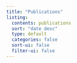 ```yaml
---
title: "Publications"
listing:
  contents: publications
  sort: "date desc"
  type: default
  categories: false
  sort-ui: false
  filter-ui: false
---
```

